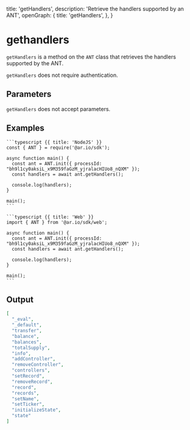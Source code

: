 
  title: 'getHandlers',
  description: 'Retrieve the handlers supported by an ANT',
  openGraph: {
    title: 'getHandlers',
  },
}

<HeroPattern />

# gethandlers

`getHandlers` is a method on the `ANT` class that retrieves the handlers supported by the ANT.

`getHandlers` does not require authentication.

## Parameters

`getHandlers` does not accept parameters.

## Examples

<CodeGroup title="getHandlers">

    ```typescript {{ title: 'NodeJS' }}
    const { ANT } = require('@ar.io/sdk');

    async function main() {
      const ant = ANT.init({ processId: "bh9l1cy0aksiL_x9M359faGzM_yjralacHIUo8_nQXM" });
      const handlers = await ant.getHandlers();

      console.log(handlers);
    }

    main();
    ```

    ```typescript {{ title: 'Web' }}
    import { ANT } from '@ar.io/sdk/web';

    async function main() {
      const ant = ANT.init({ processId: "bh9l1cy0aksiL_x9M359faGzM_yjralacHIUo8_nQXM" });
      const handlers = await ant.getHandlers();

      console.log(handlers);
    }

    main();
    ```

</CodeGroup>

## Output

```json
[
  "_eval",
  "_default",
  "transfer",
  "balance",
  "balances",
  "totalSupply",
  "info",
  "addController",
  "removeController",
  "controllers",
  "setRecord",
  "removeRecord",
  "record",
  "records",
  "setName",
  "setTicker",
  "initializeState",
  "state"
]
```